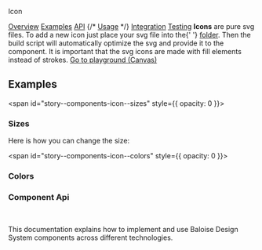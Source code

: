
<bal-doc-banner id="story--components-icon--basic" status="rebranded,css">Icon</bal-doc-banner>

<bal-doc-tabs>
  <a href="#story--components-icon--basic">Overview</a>
  <a href="#examples">Examples</a>
  <a href="#component-api">API</a>
  {/* <a href="#usage">Usage</a> */}
  <a href="#integration">Integration</a>
  <a href="#testing">Testing</a>
</bal-doc-tabs>

<bal-doc-lead>
  <b>Icons</b> are pure svg files. To add a new icon just place your svg file into the{' '}
  <a href="https://github.com/baloise/design-system/tree/master/packages/icons/svg">folder</a>. Then the build script
  will automatically optimize the svg and provide it to the component. It is important that the svg icons are made with
  fill elements instead of strokes.
</bal-doc-lead>

<Canvas withSource="open">
  <Story id="components-icon--basic" />
</Canvas>

<bal-doc-app>
  <bal-button-group class="mb-6" position="center">
    <a class="button is-primary" href="?path=/story/components-icon--basic">
      Go to playground (Canvas)
    </a>
  </bal-button-group>
</bal-doc-app>

## Examples

<span id="story--components-icon--sizes" style={{ opacity: 0 }}></span>

### Sizes

Here is how you can change the size:

<Canvas withSource="open">
  <Story id="components-icon--sizes" />
</Canvas>

<span id="story--components-icon--colors" style={{ opacity: 0 }}></span>

### Colors

<Canvas withSource="open">
  <Story id="components-icon--colors" />
</Canvas>

### Component Api

<Description markdown={readme} />

<br />

This documentation explains how to implement and use Baloise Design System components across different technologies.

<bal-doc-link-list>
  <a href="?path=/docs/getting-started-html5-overview--page">
    <bal-doc-link-list-item template="html5"></bal-doc-link-list-item>
  </a>
  <a href="?path=/docs/getting-started-vue-overview--page">
    <bal-doc-link-list-item template="vue"></bal-doc-link-list-item>
  </a>
  <a href="?path=/docs/getting-started-angular-overview--page">
    <bal-doc-link-list-item template="angular"></bal-doc-link-list-item>
  </a>
  <a href="?path=/docs/getting-started-react-overview--page">
    <bal-doc-link-list-item template="react"></bal-doc-link-list-item>
  </a>
</bal-doc-link-list>


<Description markdown={testing} />

<bal-doc-github link="/components/bal-icon/stories/bal-icon.docs.mdx"></bal-doc-github>
